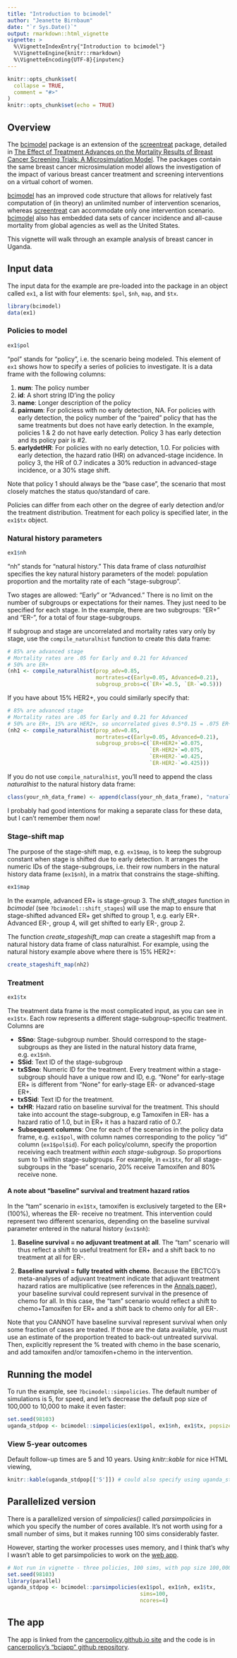 ```yaml
---
title: "Introduction to bcimodel"
author: "Jeanette Birnbaum"
date: "`r Sys.Date()`"
output: rmarkdown::html_vignette
vignette: >
  %\VignetteIndexEntry{"Introduction to bcimodel"}
  %\VignetteEngine{knitr::rmarkdown}
  %\VignetteEncoding{UTF-8}{inputenc}
---
```


```r
knitr::opts_chunk$set(
  collapse = TRUE,
  comment = "#>"
)
knitr::opts_chunk$set(echo = TRUE)
```

## Overview

The [bcimodel]() package is an extension of the [screentreat]() package, detailed in [The Effect of Treatment Advances on the Mortality Results of Breast Cancer Screening Trials: A Microsimulation Model](https://www.ncbi.nlm.nih.gov/pubmed/26756332). The packages contain the same breast cancer microsimulation model allows the investigation of the impact of various breast cancer treatment and screening interventions on a virtual cohort of women.

[bcimodel]() has an improved code structure that allows for relatively fast computation of (in theory) an unlimited number of intervention scenarios, whereas [screentreat]() can accommodate only one intervention scenario. [bcimodel]() also has embedded data sets of cancer incidence and all-cause mortality from global agencies as well as the United States. 

This vignette will walk through an example analysis of breast cancer in Uganda.

## Input data
The input data for the example are pre-loaded into the package in an object called ```ex1```, a list with four elements: ```$pol```, ```$nh```, ```map```, and ```$tx```. 
```r
library(bcimodel)
data(ex1)
```

### Policies to model
```r
ex1$pol
```

"pol" stands for "policy", i.e. the scenario being modeled. This element of ```ex1``` shows how to specify a series of policies to investigate. It is a data frame with the following columns:

1. **num**: The policy number
2. **id**: A short string ID'ing the policy
3. **name**: Longer description of the policy
4. **pairnum**: For policiess with no early detection, NA. For policies with early detection, the policy number of the "paired" policy that has the same treatments but does not have early detection. In the example, policies 1 & 2 do not have early detection. Policy 3 has early detection and its policy pair is #2. 
5. **earlydetHR**: For policies with no early detection, 1.0. For policies with early detection, the hazard ratio (HR) on advanced-stage incidence. In policy 3, the HR of 0.7 indicates a 30% reduction in advanced-stage incidence, or a 30% stage shift.

Note that policy 1 should always be the "base case", the scenario that most closely matches the status quo/standard of care.

Policies can differ from each other on the degree of early detection and/or the treatment distribution. Treatment for each policy is specified later, in the ```ex1$tx``` object.

### Natural history parameters
```r
ex1$nh
```

"nh" stands for "natural history." This data frame of class _naturalhist_ specifies the key natural history parameters of the model: population proportion and the mortality rate of each "stage-subgroup".

Two stages are allowed: "Early" or "Advanced." There is no limit on the number of subgroups or expectations for their names. They just need to be specified for each stage. In the example, there are two subgroups: "ER+" and "ER-", for a total of four stage-subgroups. 

If subgroup and stage are uncorrelated and mortality rates vary only by stage, use the ```compile_naturalhist``` function to create this data frame:
```r
# 85% are advanced stage
# Mortality rates are .05 for Early and 0.21 for Advanced
# 50% are ER+
(nh1 <- compile_naturalhist(prop_adv=0.85, 
                            mortrates=c(Early=0.05, Advanced=0.21), 
                            subgroup_probs=c(`ER+`=0.5, `ER-`=0.5)))
```

If you have about 15% HER2+, you could similarly specify that:
```r
# 85% are advanced stage
# Mortality rates are .05 for Early and 0.21 for Advanced
# 50% are ER+, 15% are HER2+, so uncorrelated gives 0.5*0.15 = .075 ER+HER2+
(nh2 <- compile_naturalhist(prop_adv=0.85, 
                            mortrates=c(Early=0.05, Advanced=0.21),
                            subgroup_probs=c(`ER+HER2+`=0.075,
                                             `ER-HER2+`=0.075,
                                             `ER+HER2-`=0.425,
                                             `ER-HER2-`=0.425)))
```


If you do not use ```compile_naturalhist```, you'll need to append the class _naturalhist_ to the natural history data frame:
```r
class(your_nh_data_frame) <- append(class(your_nh_data_frame), "naturalhist")
```

I probably had good intentions for making a separate class for these data, but I can't remember them now!

### Stage-shift map
The purpose of the stage-shift map, e.g. ```ex1$map```, is to keep the subgroup constant when stage is shifted due to early detection. It arranges the numeric IDs of the stage-subgroups, i.e. their row numbers in the natural history data frame (```ex1$nh```), in a matrix that constrains the stage-shifting. 

```r
ex1$map
```

In the example, advanced ER+ is stage-group 3. The _shift_stages_ function in _bcimodel_ (see ```?bcimodel::shift_stages```) will use the map to ensure that stage-shifted advanced ER+ get shifted to group 1, e.g. early ER+. Advanced ER-, group 4, will get shifted to early ER-, group 2.

The function _create_stageshift_map_ can create a stageshift map from a natural history data frame of class naturalhist. For example, using the natural history example above where there is 15% HER2+:
```r
create_stageshift_map(nh2)
```


### Treatment
```r
ex1$tx
```

The treatment data frame is the most complicated input, as you can see in  ```ex1$tx```. Each row represents a different stage-subgroup-specific treatment. Columns are

- **SSno**: Stage-subgroup number. Should correspond to the stage-subgroups as they are listed in the natural history data frame, e.g. ```ex1$nh```.
- **SSid**: Text ID of the stage-subgroup 
- **txSSno**: Numeric ID for the treatment. Every treatment within a stage-subgroup should have a unique row and ID, e.g. "None" for early-stage ER+ is different from "None" for early-stage ER- or advanced-stage ER+.
- **txSSid**: Text ID for the treatment.
- **txHR**: Hazard ratio on baseline survival for the treatment. This should take into account the stage-subgroup, e.g Tamoxifen in ER- has a hazard ratio of 1.0, but in ER+ it has a hazard ratio of 0.7. 
- **Subsequent columns**: One for each of the scenarios in the policy data frame, e.g. ```ex1$pol```, with column names corresponding to the policy "id" column (```ex1$pol$id```). For each policy/column, specify the proportion receiving each treatment _within each stage-subgroup_. So proportions sum to 1 within stage-subgroups. For example, in ```ex1$tx```, for all stage-subgroups in the "base" scenario, 20% receive Tamoxifen and 80% receive none. 

#### A note about "baseline" survival and treatment hazard ratios
In the "tam" scenario in ```ex1$tx```, tamoxifen is exclusively targeted to the ER+ (100%), whereas the ER- receive no treatment. This intervention could represent two different scenarios, depending on the baseline survival parameter entered in the natural history (```ex1$nh```): 

1. **Baseline survival = no adjuvant treatment at all**. The "tam" scenario will thus reflect a shift to useful treatment for ER+ and a shift back to no treatment at all for ER-.

2. **Baseline survival = fully treated with chemo**. Because the EBCTCG's meta-analyses of adjuvant treatment indicate that adjuvant treatment hazard ratios are multiplicative (see references in the [Annals paper](https://www.ncbi.nlm.nih.gov/pubmed/26756332)), your baseline survival could represent survival in the presence of chemo for all. In this case, the "tam" scenario would reflect a shift to chemo+Tamoxifen for ER+ and a shift back to chemo only for all ER-. 

Note that you CANNOT have baseline survival represent survival when only some fraction of cases are treated. If those are the data available, you must use an estimate of the proportion treated to back-out untreated survival. Then, explicitly represent the % treated with chemo in the base scenario, and add tamoxifen and/or tamoxifen+chemo in the intervention.

## Running the model
To run the example, see ```?bcimodel::simpolicies```. The default number of simulations is 5, for speed, and let's decrease the default pop size of 100,000 to 10,000 to make it even faster:
```r
set.seed(98103)
uganda_stdpop <- bcimodel::simpolicies(ex1$pol, ex1$nh, ex1$tx, popsize=10000)
```

### View 5-year outcomes
Default follow-up times are 5 and 10 years. Using _knitr::kable_ for nice HTML viewing,
```r
knitr::kable(uganda_stdpop[['5']]) # could also specify using uganda_stdpop$`5`
```

## Parallelized version
There is a parallelized version of _simpolicies()_ called _parsimpolicies_ in which you specify the number of cores available. It's not worth using for a small number of sims, but it makes running 100 sims considerably faster. 

However, starting the worker processes uses memory, and I think that's why I wasn't able to get parsimpolicies to work on the [web app](http://cancerpolicy.github.io).

```r
# Not run in vignette - three policies, 100 sims, with pop size 100,000
set.seed(98103)
library(parallel)
uganda_stdpop <- bcimodel::parsimpolicies(ex1$pol, ex1$nh, ex1$tx, 
                                          sims=100,
                                          ncores=4)
```

## The app
The app is linked from the [cancerpolicy.github.io site](http://cancerpolicy.github.io) and the code is in [cancerpolicy's "bciapp" github repository](https://github.com/cancerpolicy/bciapp).  
